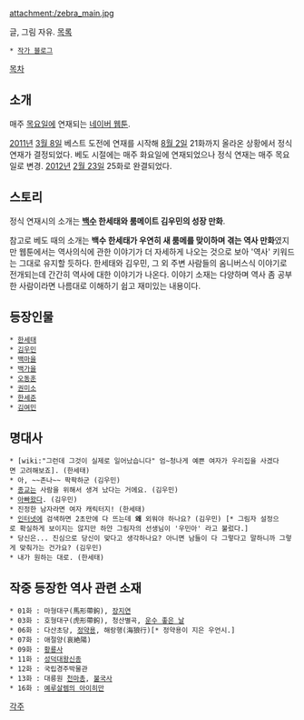 attachment:/zebra_main.jpg

글, 그림 자유. [http://comic.naver.com/webtoon/list.nhn?titleId=374970&weekday=thu 목록]
 * [http://blog.naver.com/imjayu 작가 블로그]

[[목차]]
== 소개 ==
매주 [[목요일]]에 연재되는 [[네이버 웹툰]].

[[2011년]] [[3월 8일]] 베스트 도전에 연재를 시작해 [[8월 2일]] 21화까지 올라온 상황에서 정식 연재가 결정되었다. 베도 시절에는 매주 화요일에 연재되었으나 정식 연재는 매주 목요일로 변경. [[2012년]] [[2월 23일]] 25화로 완결되었다.

== 스토리 ==
정식 연재시의 소개는 '''[[백수]] 한세태와 룸메이트 김우민의 성장 만화'''. 

참고로 베도 때의 소개는 '''백수 한세태가 우연히 새 룸메를 맞이하며 겪는 역사 만화'''였지만 웹툰에서는 역사의식에 관한 이야기가 더 자세하게 나오는 것으로 보아 '역사' 키워드는 그대로 유지할 듯하다. 한세태와 김우민, 그 외 주변 사람들의 옴니버스식 이야기로 전개되는데 간간히 역사에 대한 이야기가 나온다. 이야기 소재는 다양하며 역사 좀 공부한 사람이라면 나름대로 이해하기 쉽고 재미있는 내용이다.

== 등장인물 ==
 * [[한세태]] 
 * [[김우민]] 
 * [[백마을]] 
 * [[백가을]] 
 * [[오동훈]]
 * [[권미소]] 
 * [[한세준]]
 * [[김여민]]  

== 명대사 ==
 * [wiki:"그런데 그것이 실제로 일어났습니다" 엄~청나게 예쁜 여자가 우리집을 사겠다면 고려해보죠]. (한세태)
 * 아, ~~존나~~ 팍팍하군 (김우민)
 * [[종교]]는 사람을 위해서 생겨 났다는 거에요. (김우민)
 * [[아빠]]왔다. (김우민)
 * 진정한 남자라면 여자 캐릭터지! (한세태)
 * [[인터넷]]에 검색하면 2초만에 다 뜨는데 '''왜''' 외워야 하나요? (김우민) [* 그림자 설정으로 확실하게 보이지는 않지만 하얀 그림자의 선생님이 '우민아' 라고 불렀다.]
 * 당신은... 진심으로 당신이 맞다고 생각하나요? 아니면 남들이 다 그렇다고 말하니까 그렇게 맞춰가는 건가요? (김우민)
 * 내가 원하는 대로. (한세태)

== 작중 등장한 역사 관련 소재 ==
 * 01화 : 마형대구(馬形帶鉤), [[장지연]]
 * 03화 : 호형대구(虎形帶鉤), 청산별곡, [[운수 좋은 날]]
 * 06화 : 다산초당, [[정약용]], 해랑행(海狼行)[* 정약용이 지은 우언시.]
 * 07화 : 애절양(哀絶陽)
 * 09화 : [[황룡사]]
 * 11화 : [[성덕대왕신종]]
 * 12화 : 국립경주박물관
 * 13화 : 대릉원 [[천마총]], [[불국사]]
 * 16화 : [[예루살렘의 아이히만]]


[[각주]]

